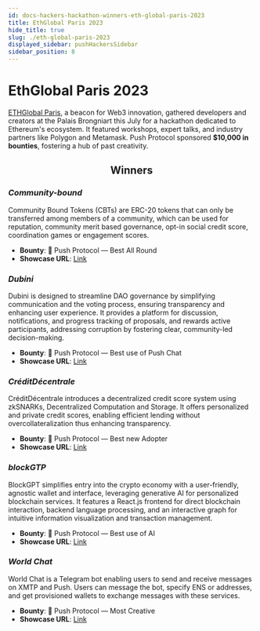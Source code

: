 ```yaml
---
id: docs-hackers-hackathon-winners-eth-global-paris-2023
title: EthGlobal Paris 2023
hide_title: true
slug: ./eth-global-paris-2023
displayed_sidebar: pushHackersSidebar
sidebar_position: 8
---
```


# EthGlobal Paris 2023

[ETHGlobal Paris](https://ethglobal.com/events/paris2023), a beacon for Web3 innovation, gathered developers and creators at the Palais Brongniart this July for a hackathon dedicated to Ethereum's ecosystem. It featured workshops, expert talks, and industry partners like Polygon and Metamask. Push Protocol sponsored **$10,000 in bounties**, fostering a hub of past creativity.

<h2 align="center">Winners</h2>

### _Community-bound_

Community Bound Tokens (CBTs) are ERC-20 tokens that can only be transferred among members of a community, which can be used for reputation, community merit based governance, opt-in social credit score, coordination games or engagement scores.

- **Bounty**: 🥇 Push Protocol — Best All Round
- **Showcase URL**: [Link](https://ethglobal.com/showcase/community-bound-y73ys)

### _Dubini_

Dubini is designed to streamline DAO governance by simplifying communication and the voting process, ensuring transparency and enhancing user experience. It provides a platform for discussion, notifications, and progress tracking of proposals, and rewards active participants, addressing corruption by fostering clear, community-led decision-making.

- **Bounty**: 💬 Push Protocol — Best use of Push Chat
- **Showcase URL**: [Link](https://ethglobal.com/showcase/dubini-5z9kd)

### _CréditDécentrale_

CréditDécentrale introduces a decentralized credit score system using zkSNARKs, Decentralized Computation and Storage. It offers personalized and private credit scores, enabling efficient lending without overcollateralization thus enhancing transparency.

- **Bounty**: 🎥 Push Protocol — Best new Adopter
- **Showcase URL**: [Link](https://ethglobal.com/showcase/creditdecentrale-wbzz4)

### _blockGTP_

BlockGPT simplifies entry into the crypto economy with a user-friendly, agnostic wallet and interface, leveraging generative AI for personalized blockchain services. It features a React.js frontend for direct blockchain interaction, backend language processing, and an interactive graph for intuitive information visualization and transaction management.

- **Bounty**: 🤖 Push Protocol — Best use of AI
- **Showcase URL**: [Link](https://ethglobal.com/showcase/blockgtp-kg64d)

### _World Chat_

World Chat is a Telegram bot enabling users to send and receive messages on XMTP and Push. Users can message the bot, specify ENS or addresses, and get provisioned wallets to exchange messages with these services.

- **Bounty**: 🤔 Push Protocol — Most Creative
- **Showcase URL**: [Link](https://ethglobal.com/showcase/world-chat-z7he4)
